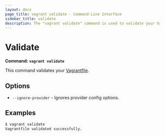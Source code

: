 ```yaml
---
layout: docs
page_title: vagrant validate - Command-Line Interface
sidebar_title: validate
description: The "vagrant validate" command is used to validate your Vagrantfile.
---
```


# Validate

**Command: `vagrant validate`**

This command validates your [Vagrantfile](/docs/vagrantfile/).

## Options

- `--ignore-provider` - Ignores provider config options.

## Examples

```sh
$ vagrant validate
Vagrantfile validated successfully.
```
